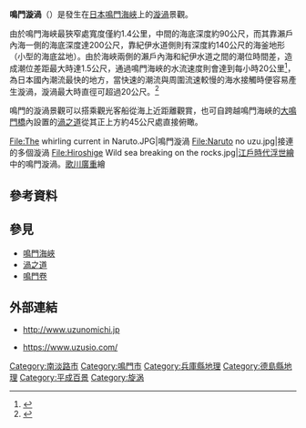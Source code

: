 {{cooricon|34|14|18|N|134|39|05|E|100000}}
{{japanese| image = Naruto Whirlpools taken 4-21-2008.jpg| width = 250px|japanese=鳴門の渦潮|kana=なるとのうずしお|romaji=Naruto no Uzushio}}
'''鳴門漩渦'''（{{jpn|j=鳴門の渦潮|hg=なるとのうずしお|rm=Naruto no Uzushio}}）是發生在[[日本|日本]][[鳴門海峽|鳴門海峽]]上的[[漩渦|漩渦]]景觀。

由於鳴門海峽最狹窄處寬度僅約1.4公里，中間的海底深度約90公尺，而其靠瀨戶內海一側的海底深度達200公尺，靠紀伊水道側則有深度約140公尺的海釜地形（小型的海底盆地）。由於海峽兩側的瀨戶內海和紀伊水道之間的潮位時間差，造成潮位差距最大時達1.5公尺，通過鳴門海峽的水流速度則會達到每小時20公里<ref>{{Cite web|title=鳴門大橋／鳴門海峽|url=https://tw.sushiandsake.net/place/detail_11|accessdate=2016-02-10|work=Japan Trend Ranking|publisher=株式会社ぐるなび|language=zh-tw|archiveurl=https://web.archive.org/web/20160806140103/https://tw.sushiandsake.net/place/detail_11|archivedate=2016-08-06|dead-url=yes}}</ref>，為日本國內潮流最快的地方，當快速的潮流與周圍流速較慢的海水接觸時便容易產生漩渦，漩渦最大時直徑可超過20公尺。<ref>{{Cite web|title=鳴門|url=http://www.welcome2japan.tw/location/regional/tokushima/naruto.html|accessdate=2017-02-10|publisher=日本政府觀光局|language=zh-tw|archive-date=2020-09-19|archive-url=https://web.archive.org/web/20200919124305/https://www.welcome2japan.tw/location/regional/tokushima/naruto.html|dead-url=no}}</ref>

鳴門的漩渦景觀可以搭乘觀光客船從海上近距離觀賞，也可自跨越鳴門海峽的[[大鳴門橋|大鳴門橋]]內設置的[[渦之道|渦之道]]從其正上方約45公尺處直接俯瞰。

<gallery widths="200px" heights="200px">
File:The whirling current in Naruto.JPG|鳴門漩渦
File:Naruto no uzu.jpg|接連的多個漩渦
File:Hiroshige Wild sea breaking on the rocks.jpg|[[江戶時代|江戶時代]][[浮世繪|浮世繪]]中的鳴門漩渦。[[歌川廣重|歌川廣重]]繪
</gallery>

== 參考資料 ==
{{Reflist}}

== 參見 ==
{{commonscat|Naruto whirlpools}}
* [[鳴門海峽|鳴門海峽]]
* [[渦之道|渦之道]]
* [[鳴門卷|鳴門卷]]

== 外部連結 ==
* {{Ja}} http://www.uzunomichi.jp{{Wayback|url=http://www.uzunomichi.jp/ |date=20201127125519 }}
* {{Ja}} https://www.uzusio.com/{{Wayback|url=https://www.uzusio.com/ |date=20201128114302 }}

{{DEFAULTSORT:Naruto no Uzushio}}

[[Category:南淡路市|Category:南淡路市]]
[[Category:鳴門市|Category:鳴門市]]
[[Category:兵庫縣地理|Category:兵庫縣地理]]
[[Category:德島縣地理|Category:德島縣地理]]
[[Category:平成百景|Category:平成百景]]
[[Category:旋涡|Category:旋涡]]